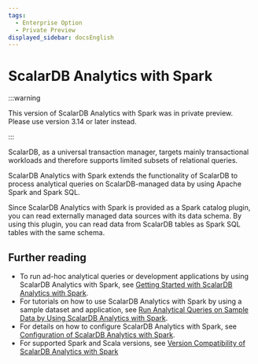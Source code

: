 ```yaml
---
tags:
  - Enterprise Option
  - Private Preview
displayed_sidebar: docsEnglish
---
```


# ScalarDB Analytics with Spark


:::warning

This version of ScalarDB Analytics with Spark was in private preview. Please use version 3.14 or later instead.

:::

ScalarDB, as a universal transaction manager, targets mainly transactional workloads and therefore supports limited subsets of relational queries.

ScalarDB Analytics with Spark extends the functionality of ScalarDB to process analytical queries on ScalarDB-managed data by using Apache Spark and Spark SQL.

Since ScalarDB Analytics with Spark is provided as a Spark catalog plugin, you can read externally managed data sources with its data schema. By using this plugin, you can read data from ScalarDB tables as Spark SQL tables with the same schema.

<WarningLicenseKeyContact product="ScalarDB Analytics with Spark" />

## Further reading

* To run ad-hoc analytical queries or development applications by using ScalarDB Analytics with Spark, see [Getting Started with ScalarDB Analytics with Spark](getting-started.mdx).
* For tutorials on how to use ScalarDB Analytics with Spark by using a sample dataset and application, see [Run Analytical Queries on Sample Data by Using ScalarDB Analytics with Spark](../scalardb-samples/scalardb-analytics-spark-sample/README.mdx).
* For details on how to configure ScalarDB Analytics with Spark, see [Configuration of ScalarDB Analytics with Spark](configuration.mdx).
* For supported Spark and Scala versions, see [Version Compatibility of ScalarDB Analytics with Spark](./version-compatibility.mdx)
